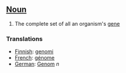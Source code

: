 ==[[Noun]]==

#The complete set of all an organism's [[gene]]


===Translations===

*[[Finnish]]: [[genomi]]
*[[French]]: [[génome]]
*[[German]]: [[Genom]] ''n''